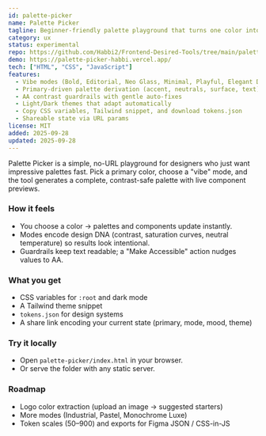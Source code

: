 ```yaml
---
id: palette-picker
name: Palette Picker
tagline: Beginner-friendly palette playground that turns one color into an impressive, accessible UI palette.
category: ux
status: experimental
repo: https://github.com/Habbi2/Frontend-Desired-Tools/tree/main/palette-picker
demo: https://palette-picker-habbi.vercel.app/
tech: ["HTML", "CSS", "JavaScript"]
features:
  - Vibe modes (Bold, Editorial, Neo Glass, Minimal, Playful, Elegant Dark)
  - Primary-driven palette derivation (accent, neutrals, surface, text)
  - AA contrast guardrails with gentle auto-fixes
  - Light/Dark themes that adapt automatically
  - Copy CSS variables, Tailwind snippet, and download tokens.json
  - Shareable state via URL params
license: MIT
added: 2025-09-28
updated: 2025-09-28
---
```


Palette Picker is a simple, no-URL playground for designers who just want impressive palettes fast. Pick a primary color, choose a "vibe" mode, and the tool generates a complete, contrast-safe palette with live component previews.

### How it feels
- You choose a color → palettes and components update instantly.
- Modes encode design DNA (contrast, saturation curves, neutral temperature) so results look intentional.
- Guardrails keep text readable; a "Make Accessible" action nudges values to AA.

### What you get
- CSS variables for `:root` and dark mode
- A Tailwind theme snippet
- `tokens.json` for design systems
- A share link encoding your current state (primary, mode, mood, theme)

### Try it locally
- Open `palette-picker/index.html` in your browser.
- Or serve the folder with any static server.

### Roadmap
- Logo color extraction (upload an image → suggested starters)
- More modes (Industrial, Pastel, Monochrome Luxe)
- Token scales (50–900) and exports for Figma JSON / CSS-in-JS
